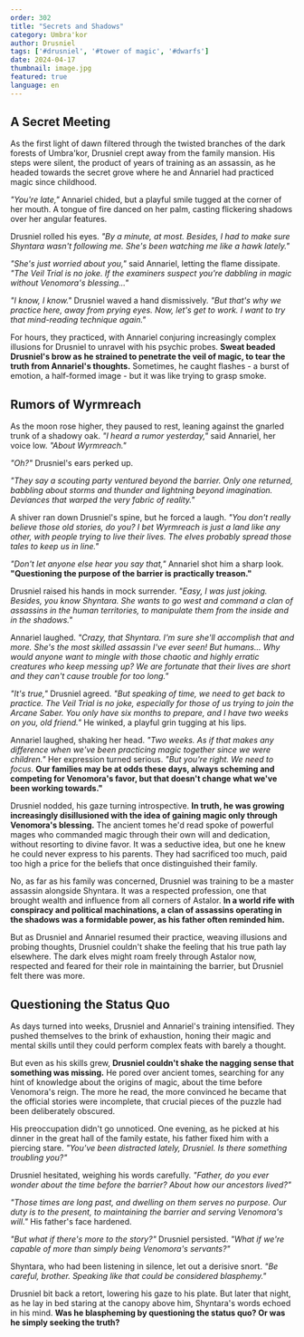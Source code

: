 ```yaml
---
order: 302
title: "Secrets and Shadows"
category: Umbra'kor
author: Drusniel
tags: ['#drusniel', '#tower of magic', '#dwarfs']
date: 2024-04-17
thumbnail: image.jpg
featured: true
language: en
---
```


## A Secret Meeting

As the first light of dawn filtered through the twisted branches of the dark forests of Umbra'kor, Drusniel crept away from the family mansion. His steps were silent, the product of years of training as an assassin, as he headed towards the secret grove where he and Annariel had practiced magic since childhood.

*"You're late,"* Annariel chided, but a playful smile tugged at the corner of her mouth. A tongue of fire danced on her palm, casting flickering shadows over her angular features.

Drusniel rolled his eyes. *"By a minute, at most. Besides, I had to make sure Shyntara wasn't following me. She's been watching me like a hawk lately."*

*"She's just worried about you,"* said Annariel, letting the flame dissipate. *"The Veil Trial is no joke. If the examiners suspect you're dabbling in magic without Venomora's blessing..."*

*"I know, I know."* Drusniel waved a hand dismissively. *"But that's why we practice here, away from prying eyes. Now, let's get to work. I want to try that mind-reading technique again."*

For hours, they practiced, with Annariel conjuring increasingly complex illusions for Drusniel to unravel with his psychic probes. **Sweat beaded Drusniel's brow as he strained to penetrate the veil of magic, to tear the truth from Annariel's thoughts.** Sometimes, he caught flashes - a burst of emotion, a half-formed image - but it was like trying to grasp smoke.

## Rumors of Wyrmreach

As the moon rose higher, they paused to rest, leaning against the gnarled trunk of a shadowy oak. *"I heard a rumor yesterday,"* said Annariel, her voice low. *"About Wyrmreach."*

*"Oh?"* Drusniel's ears perked up.

*"They say a scouting party ventured beyond the barrier. Only one returned, babbling about storms and thunder and lightning beyond imagination. Deviances that warped the very fabric of reality."*

A shiver ran down Drusniel's spine, but he forced a laugh. *"You don't really believe those old stories, do you? I bet Wyrmreach is just a land like any other, with people trying to live their lives. The elves probably spread those tales to keep us in line."*

*"Don't let anyone else hear you say that,"* Annariel shot him a sharp look. **"Questioning the purpose of the barrier is practically treason."**

Drusniel raised his hands in mock surrender. *"Easy, I was just joking. Besides, you know Shyntara. She wants to go west and command a clan of assassins in the human territories, to manipulate them from the inside and in the shadows."*

Annariel laughed. *"Crazy, that Shyntara. I'm sure she'll accomplish that and more. She's the most skilled assassin I've ever seen! But humans... Why would anyone want to mingle with those chaotic and highly erratic creatures who keep messing up? We are fortunate that their lives are short and they can't cause trouble for too long."*

*"It's true,"* Drusniel agreed. *"But speaking of time, we need to get back to practice. The Veil Trial is no joke, especially for those of us trying to join the Arcane Saber. You only have six months to prepare, and I have two weeks on you, old friend."* He winked, a playful grin tugging at his lips.

Annariel laughed, shaking her head. *"Two weeks. As if that makes any difference when we've been practicing magic together since we were children."* Her expression turned serious. *"But you're right. We need to focus.* **Our families may be at odds these days, always scheming and competing for Venomora's favor, but that doesn't change what we've been working towards."**

Drusniel nodded, his gaze turning introspective. **In truth, he was growing increasingly disillusioned with the idea of gaining magic only through Venomora's blessing.** The ancient tomes he'd read spoke of powerful mages who commanded magic through their own will and dedication, without resorting to divine favor. It was a seductive idea, but one he knew he could never express to his parents. They had sacrificed too much, paid too high a price for the beliefs that once distinguished their family.

No, as far as his family was concerned, Drusniel was training to be a master assassin alongside Shyntara. It was a respected profession, one that brought wealth and influence from all corners of Astalor. **In a world rife with conspiracy and political machinations, a clan of assassins operating in the shadows was a formidable power, as his father often reminded him.**

But as Drusniel and Annariel resumed their practice, weaving illusions and probing thoughts, Drusniel couldn't shake the feeling that his true path lay elsewhere. The dark elves might roam freely through Astalor now, respected and feared for their role in maintaining the barrier, but Drusniel felt there was more.

## Questioning the Status Quo

As days turned into weeks, Drusniel and Annariel's training intensified. They pushed themselves to the brink of exhaustion, honing their magic and mental skills until they could perform complex feats with barely a thought.

But even as his skills grew, **Drusniel couldn't shake the nagging sense that something was missing.** He pored over ancient tomes, searching for any hint of knowledge about the origins of magic, about the time before Venomora's reign. The more he read, the more convinced he became that the official stories were incomplete, that crucial pieces of the puzzle had been deliberately obscured.

His preoccupation didn't go unnoticed. One evening, as he picked at his dinner in the great hall of the family estate, his father fixed him with a piercing stare. *"You've been distracted lately, Drusniel. Is there something troubling you?"*

Drusniel hesitated, weighing his words carefully. *"Father, do you ever wonder about the time before the barrier? About how our ancestors lived?"*

*"Those times are long past, and dwelling on them serves no purpose. Our duty is to the present, to maintaining the barrier and serving Venomora's will."* His father's face hardened.

*"But what if there's more to the story?"* Drusniel persisted. *"What if we're capable of more than simply being Venomora's servants?"*

Shyntara, who had been listening in silence, let out a derisive snort. *"Be careful, brother. Speaking like that could be considered blasphemy."*

Drusniel bit back a retort, lowering his gaze to his plate. But later that night, as he lay in bed staring at the canopy above him, Shyntara's words echoed in his mind. **Was he blaspheming by questioning the status quo? Or was he simply seeking the truth?**